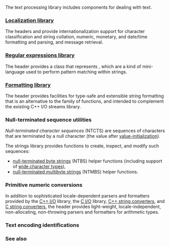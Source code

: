 {{title|Text processing library}}
{{cpp/text/navbar}}

The text processing library includes components for dealing with text.

===[[cpp/locale|Localization library]]===
The headers {{header|locale}} and {{header|clocale}} provide internationalization support for character classification and string collation, numeric, monetary, and date/time formatting and parsing, and message retrieval.

{{anchor|Regular expressions library}}
===[[cpp/regex|Regular expressions library]] {{mark since c++11}}===
The header {{header|regex}} provides a class that represents {{enwiki|Regular expression|regular expressions}}, which are a kind of mini-language used to perform pattern matching within strings.

{{anchor|Formatting library}}
===[[cpp/utility/format|Formatting library]] {{mark since c++20}}===
The header {{header|format}} provides facilities for type-safe and extensible string formatting that is an alternative to the {{tt|printf}} family of functions, and intended to complement the existing C++ I/O streams library.

===Null-terminated sequence utilities===
''Null-terminated character sequences'' (NTCTS) are sequences of characters that are terminated by a null character (the value after [[cpp/language/value initialization|value-initialization]]).

The strings library provides functions to create, inspect, and modify such sequences:
* [[cpp/string/byte|null-terminated byte strings]] (NTBS) helper functions (including support of [[cpp/string/wide|wide character types]]),
* [[cpp/string/multibyte|null-terminated multibyte strings]] (NTMBS) helper functions.

{{anchor|Primitive numeric conversions}}
===Primitive numeric conversions {{mark since c++17}}===
In addition to sophisticated locale-dependent parsers and formatters provided by the [[cpp/io|C++ I/O]] library, the [[cpp/io/c|C I/O]] library, [[cpp/string/basic_string#Numeric conversions|C++ string converters]], and [[cpp/string/byte#Conversions to numeric formats|C string converters]], the header {{header|charconv}} provides light-weight, locale-independent, non-allocating, non-throwing parsers and formatters for arithmetic types.
{{dsc begin}}
{{dsc header|charconv}}
{{dsc inc|cpp/utility/dsc to_chars}}
{{dsc inc|cpp/utility/dsc to_chars_result}}
{{dsc inc|cpp/utility/dsc from_chars}}
{{dsc inc|cpp/utility/dsc from_chars_result}}
{{dsc inc|cpp/utility/dsc chars_format}}
{{dsc end}}

{{anchor|Text encoding identifications}}
===Text encoding identifications {{mark since c++26}}===
{{dsc begin}}
{{dsc header|text_encoding}}
{{dsc inc|cpp/text/dsc text_encoding}}
{{dsc end}}

===See also===
{{dsc begin}}
{{dsc see cpp|cpp/string|Strings library|nomono=true}}
{{dsc end}}

{{langlinks|ar|de|es|fr|it|ja|pt|ru|zh}}